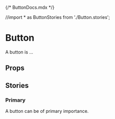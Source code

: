 {/* ButtonDocs.mdx */}

//import * as ButtonStories from './Button.stories';


<Meta of={ButtonStories} />

# Button

A button is ...

<Primary />

## Props

<Controls />

## Stories

### Primary

A button can be of primary importance.
